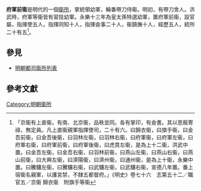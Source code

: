 '''府軍前衛'''是明代的一個[[衛所|衛所]]，掌統領幼軍，輪番帶刀侍衞。明初，有帶刀舍人。洪武時，府軍等衞皆有習技幼軍。永樂十三年為皇太孫特選幼軍，置府軍前衞，設官屬，指揮使五人，指揮同知十人，指揮僉事二十人，衞鎮撫十人，經歷五人，統所二十有五<ref>「京衞有上直衞，有南、北京衞，品秩並同。各有掌印，有僉書。其以恩廕寄祿，無定員。凡上直衞親軍指揮使司，二十有六。曰錦衣衞，曰旗手衞，曰金吾前衞，曰金吾後衞，曰羽林左衞，曰羽林右衞，曰府軍衞，曰府軍左衞，曰府軍右衞，曰府軍前衞，曰府軍後衞，曰虎賁左衞，是為上十二衞，洪武中置。曰金吾左衞，曰金吾右衞，曰羽林前衞，曰燕山左衞，曰燕山右衞，曰燕山前衞，曰大興左衞，曰濟陽衞，曰濟州衞，曰通州衞，是為上十衞，永樂中置。曰騰驤左衞，曰騰驤右衞，曰武驤左衞，曰武驤右衞，宣德八年置。番上宿衞名親軍，以護宮禁，不隸五都督府。」《明史》卷七十六　志第五十二／職官五／京衞 錦衣衞　附旗手等衞</ref>。
==參見==
*[[明朝都司衛所列表|明朝都司衛所列表]]

==參考文獻==
{{Reflist}}
{{明朝行政區劃小作品}}
[[Category:明朝衛所|Category:明朝衛所]]